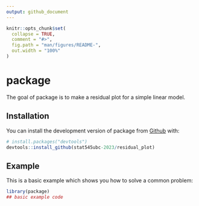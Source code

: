 ```yaml
---
output: github_document
---
```


<!-- README.md is generated from README.Rmd. Please edit that file -->

```r
knitr::opts_chunk$set(
  collapse = TRUE,
  comment = "#>",
  fig.path = "man/figures/README-",
  out.width = "100%"
)
```

# package

<!-- badges: start -->
<!-- badges: end -->

The goal of package is to make a residual plot for a simple linear model. 

## Installation

You can install the development version of package from [Github](https://github.com/) with:

``` r
# install.packages("devtools")
devtools::install_github(stat545ubc-2023/residual_plot)
```

## Example

This is a basic example which shows you how to solve a common problem:

```r
library(package)
## basic example code
```

